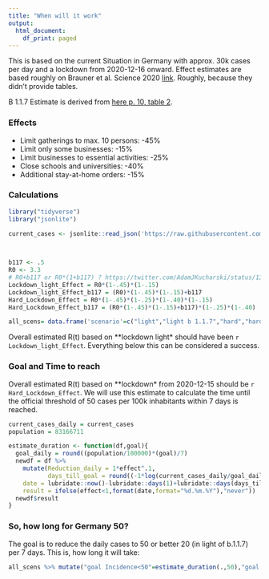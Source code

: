 ```yaml
---
title: "When will it work"
output:
  html_document:
    df_print: paged
---
```

 
 This is based on the current Situation in Germany with approx. 30k cases 
 per day and a lockdown from 2020-12-16 onward. Effect estimates are based 
 roughly on Brauner et al. Science 2020 [link](https://science.sciencemag.org/content/early/2020/12/15/science.abd9338/).
 Roughly, because they didn't provide tables.
 
 B 1.1.7 Estimate is derived from [here p. 10, table 2](https://imperial.ac.uk/media/imperial-college/medicine/mrc-gida/2020-12-31-COVID19-Report-42-Preprint-VOC.pdf).  
 
### Effects
 
 - Limit gatherings to max. 10 persons: -45%
 - Limit only some businesses: -15%
 - Limit businesses to essential activities: -25%
 - Close schools and universities: -40%
 - Additional stay-at-home orders: -15% 

### Calculations 
 
```r
library("tidyverse")
library("jsonlite")

current_cases <- jsonlite::read_json('https://raw.githubusercontent.com/zidatalab/covid19dashboard/master/data/frueindikatoren.json',simplifyVector = TRUE) %>% filter(Indikator=="Neue Fälle pro Tag") %>% pull(Wert) %>% as.numeric(.)

  

b117 <- .5
R0 <- 3.3
# R0+b117 or R0*(1+b117) ? https://twitter.com/AdamJKucharski/status/1343567425107881986
Lockdown_light_Effect = R0*(1-.45)*(1-.15)
Lockdown_light_Effect_b117 = (R0)*(1-.45)*(1-.15)+b117
Hard_Lockdown_Effect = R0*(1-.45)*(1-.25)*(1-.40)*(1-.15)
Hard_Lockdown_Effect_b117 = (R0*(1-.45)*(1-.15)+b117)*(1-.25)*(1-.40)

all_scens= data.frame('scenario'=c("light","light b 1.1.7","hard","hard b 1.1.7"),effect=c(Lockdown_light_Effect,Lockdown_light_Effect_b117,Hard_Lockdown_Effect,Hard_Lockdown_Effect_b117))

```
 
Overall estimated R(t) based on **lockdown light* should have been `r Lockdown_light_Effect`. Everything below this can be considered a success.
 
### Goal and Time to reach

Overall estimated R(t) based on **lockdown* from 2020-12-15 should be `r Hard_Lockdown_Effect`. We will use this estimate to calculate the time until the 
official threshold of 50 cases per 100k inhabitants within 7 days is reached.

```r

current_cases_daily = current_cases
population = 83166711
```


```r
estimate_duration <- function(df,goal){
  goal_daily = round((population/100000)*(goal)/7)
  newdf = df %>%
    mutate(Reduction_daily = 1*effect^.1,
           days_till_goal = round((-1*log(current_cases_daily/goal_daily)/log(Reduction_daily))),
    date = lubridate::now()-lubridate::days(1)+lubridate::days(days_till_goal),
    result = ifelse(effect<1,format(date,format="%d.%m.%Y"),"never"))
  newdf$result
}
```


### So, how long for Germany 50?

The goal is to reduce the daily cases to 50 or better 20 (in light of b.1.1.7) per 7 days. This is, how long it will take:

```r
all_scens %>% mutate("goal Incidence<50"=estimate_duration(.,50),"goal Incidence<20"=estimate_duration(.,20)) %>% rename("R(t) for scenario"=effect)
```






 


